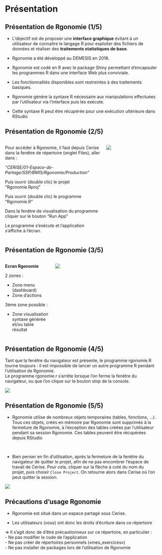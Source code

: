 # Présentation {.backgroundTitre}

## Présentation de Rgonomie (1/5)

- L’objectif est de proposer une **interface graphique** évitant à un utilisateur de connaitre le langage R pour exploiter des fichiers de données et réaliser des **traitements statistiques de base**.  

- Rgonomie a été développé au DEMESIS en 2018.

- Rgonomie est codé en R avec le package Shiny permettant d’encapsuler les programmes R dans une interface Web plus conviviale.  

- Les fonctionnalités disponibles sont restreintes à des traitements basiques.  

- Rgonomie génère la syntaxe R nécessaire aux manipulations effectuées par l’utilisateur via l’interface puis les exécute.  

- Cette syntaxe R peut être récupérée pour une exécution ultérieure dans RStudio  

## Présentation de Rgonomie (2/5)

::: columns
::: {.column width="65%"}
Pour accéder à Rgonomie, il faut depuis Cerise dans la fenêtre de répertoire (onglet Files), aller dans :

*"CERISE/01-Espace-de-Partage/SSP/BMIS/Rgonomie/Production"*

Puis ouvrir (double clic) le projet "Rgonomie.Rproj"  

Puis ouvrir (double clic) le programme "Rgonomie.R"  

Dans la fenêtre de visualisation du programme cliquer sur le bouton "Run App"  

Le programme s'exécute et l'application s'affiche à l'écran.
:::

::: {.column width="35%"}
![](img/accueil_rgonomie.png){fig-align="center"}
:::
:::


## Présentation de Rgonomie (3/5)

::: columns
::: {.column width="30%"}
**Ecran Rgonomie**  

2 zones :  

- [Zone menu (dashboard)]{.red}  
- [Zone d'actions]{.blue}  


3ème zone possible :  

- [Zone visualisation syntaxe générée et/ou table résultat]{.green}
:::

::: {.column width="70%"}
![](img/zones_rgonomie.png){fig-align="center"}
:::
:::

## Présentation de Rgonomie (4/5)

Tant que la fenêtre du navigateur est présente, le programme rgonomie.R tourne toujours : il est impossible de lancer un autre programme R pendant l’utilisation de Rgonomie.  
Le programme rgonomie.r s’arrête lorsque l’on ferme la fenêtre du navigateur, ou que l’on clique sur le bouton stop de la console.

![](img/stop.png){fig-align="center"}

## Présentation de Rgonomie (5/5)

- Rgonomie utilise de nombreux objets temporaires (tables, fonctions, …). Tous ces objets, créés en mémoire par Rgonomie sont supprimés à la fermeture de Rgonomie, à l’exception des tables créées par l’utilisateur pendant sa session Rgonomie. Ces tables peuvent être récupérées depuis RStudio  

<br>

- Bien penser en fin d’utilisation, après la fermeture de la fenêtre du navigateur de quitter le projet, afin de ne pas encombrer l’espace de travail de Cerise. Pour cela, cliquer sur la flèche à coté du nom du projet, puis choisir `Close Project`. On retourne alors dans Cerise où l’on peut quitter la session.

![](img/fermer_session.png){fig-align="center"}

## Précautions d'usage Rgonomie

- Rgonomie est situé dans un espace partagé sous Cerise.  
  
- Les utilisateurs (vous) ont donc les droits d’écriture dans ce répertoire  
  
=> Il s’agit donc de d’être précautionneux sur ce répertoire, en particulier :  
    - Ne pas modifier le code de l’application  
    - Ne pas créer de répertoires personnels («mes_exercices»)  
    - Ne pas installer de packages lors de l’utilisation de Rgonomie  